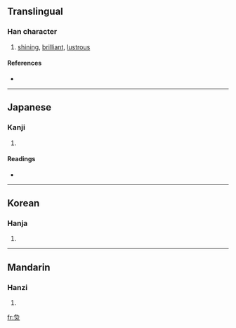{{see|煥}}
==Translingual==

===Han character===
{{Han char|rn=86|rad=火|as=06|sn=10|four=|canj=弓月火 (NBF)}}

# [[shining]], [[brilliant]], [[lustrous]]

====References====
* {{Han ref|kx=0669.190|dkj=18989|hdz=32200.150|uh=70C9|ud=28873}}

----

==Japanese==

===Kanji===
{{ja-kanji|grade=|rs=火06}}

# {{defn|Japanese}}

====Readings====
* {{ja-readings|on=[[かん]] (kan)|kun=[[あきらか]] (akiraka)}}

----

==Korean==

===Hanja===
{{ko-hanja|hangeul=환|eumhun=|rv=hwan|mr=hwan|y=hwan}}

# {{defn|Korean}}

----

==Mandarin==

===Hanzi===
{{cmn-hanzi|pin=[[huàn]] ([[huan4]])|wg=huan<sup>4</sup>}}

# {{defn|Mandarin}}

[[fr:烉]]